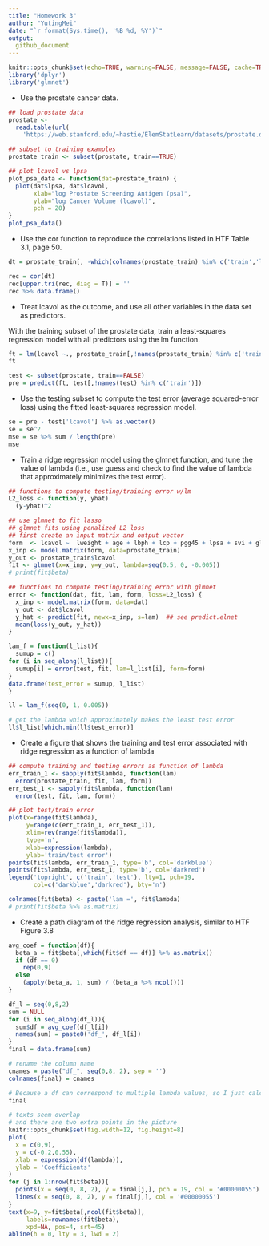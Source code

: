 ```yaml
---
title: "Homework 3"
author: "YutingMei"
date: "`r format(Sys.time(), '%B %d, %Y')`"
output:
  github_document
---
```


```r
knitr::opts_chunk$set(echo=TRUE, warning=FALSE, message=FALSE, cache=TRUE)
library('dplyr')
library('glmnet')
```

* Use the prostate cancer data.

```r
## load prostate data
prostate <- 
  read.table(url(
    'https://web.stanford.edu/~hastie/ElemStatLearn/datasets/prostate.data'))
```

```r
## subset to training examples
prostate_train <- subset(prostate, train==TRUE)
```

```r
## plot lcavol vs lpsa
plot_psa_data <- function(dat=prostate_train) {
  plot(dat$lpsa, dat$lcavol,
       xlab="log Prostate Screening Antigen (psa)",
       ylab="log Cancer Volume (lcavol)",
       pch = 20)
}
plot_psa_data()
```

* Use the cor function to reproduce the correlations listed in HTF Table 3.1, page 50.

```r
dt = prostate_train[, -which(colnames(prostate_train) %in% c('train','lpsa'))]
```

```r
rec = cor(dt)
rec[upper.tri(rec, diag = T)] = ''
rec %>% data.frame()
```

* Treat lcavol as the outcome, and use all other variables in the data set as predictors.

With the training subset of the prostate data, train a least-squares regression model with all predictors using the lm function.

```r
ft = lm(lcavol ~., prostate_train[,!names(prostate_train) %in% c('train')])
ft
```

```r
test <- subset(prostate, train==FALSE)
pre = predict(ft, test[,!names(test) %in% c('train')])
```

* Use the testing subset to compute the test error (average squared-error loss) using the fitted least-squares regression model.

```r
se = pre - test['lcavol'] %>% as.vector()
se = se^2
mse = se %>% sum / length(pre)
mse
```

* Train a ridge regression model using the glmnet function, and tune the value of lambda (i.e., use guess and check to find the value of lambda that approximately minimizes the test error).

```r
## functions to compute testing/training error w/lm
L2_loss <- function(y, yhat)
  (y-yhat)^2
```

```r
## use glmnet to fit lasso
## glmnet fits using penalized L2 loss
## first create an input matrix and output vector
form  <- lcavol ~  lweight + age + lbph + lcp + pgg45 + lpsa + svi + gleason
x_inp <- model.matrix(form, data=prostate_train)
y_out <- prostate_train$lcavol
fit <- glmnet(x=x_inp, y=y_out, lambda=seq(0.5, 0, -0.005))
# print(fit$beta)
```

```r
## functions to compute testing/training error with glmnet
error <- function(dat, fit, lam, form, loss=L2_loss) {
  x_inp <- model.matrix(form, data=dat)
  y_out <- dat$lcavol
  y_hat <- predict(fit, newx=x_inp, s=lam)  ## see predict.elnet
  mean(loss(y_out, y_hat))
}
```

```r
lam_f = function(l_list){
  sumup = c()
for (i in seq_along(l_list)){
  sumup[i] = error(test, fit, lam=l_list[i], form=form)
}
data.frame(test_error = sumup, l_list)
}
```

```r
ll = lam_f(seq(0, 1, 0.005))
```

```r
# get the lambda which approximately makes the least test error
ll$l_list[which.min(ll$test_error)]
```

* Create a figure that shows the training and test error associated with ridge regression as a function of lambda

```r
## compute training and testing errors as function of lambda
err_train_1 <- sapply(fit$lambda, function(lam) 
  error(prostate_train, fit, lam, form))
err_test_1 <- sapply(fit$lambda, function(lam) 
  error(test, fit, lam, form))
```

```r
## plot test/train error
plot(x=range(fit$lambda),
     y=range(c(err_train_1, err_test_1)),
     xlim=rev(range(fit$lambda)),
     type='n',
     xlab=expression(lambda),
     ylab='train/test error')
points(fit$lambda, err_train_1, type='b', col='darkblue')
points(fit$lambda, err_test_1, type='b', col='darkred')
legend('topright', c('train','test'), lty=1, pch=19,
       col=c('darkblue','darkred'), bty='n')

colnames(fit$beta) <- paste('lam =', fit$lambda)
# print(fit$beta %>% as.matrix)
```

* Create a path diagram of the ridge regression analysis, similar to HTF Figure 3.8

```r
avg_coef = function(df){
  beta_a = fit$beta[,which(fit$df == df)] %>% as.matrix()
  if (df == 0)
    rep(0,9)
  else
    (apply(beta_a, 1, sum) / (beta_a %>% ncol()))
}
```

```r
df_l = seq(0,8,2)
sum = NULL
for (i in seq_along(df_l)){
  sum$df = avg_coef(df_l[i])
  names(sum) = paste0('df_', df_l[i])
}
final = data.frame(sum)
```

```r
# rename the column name
cnames = paste("df_", seq(0,8, 2), sep = '')
colnames(final) = cnames
```

```r
# Because a df can correspond to multiple lambda values, so I just calculate the average coefficient of df(lambda)
final
```

```r
# texts seem overlap
# and there are two extra points in the picture
knitr::opts_chunk$set(fig.width=12, fig.height=8) 
plot(
  x = c(0,9),
  y = c(-0.2,0.55),
  xlab = expression(df(lambda)),
  ylab = 'Coefficients'
)
for (j in 1:nrow(fit$beta)){
  points(x = seq(0, 8, 2), y = final[j,], pch = 19, col = '#00000055')
  lines(x = seq(0, 8, 2), y = final[j,], col = '#00000055')
}
text(x=9, y=fit$beta[,ncol(fit$beta)], 
     labels=rownames(fit$beta),
     xpd=NA, pos=4, srt=45)
abline(h = 0, lty = 3, lwd = 2)
```

